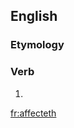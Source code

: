 ==English==

===Etymology===
{{suffix|affect|eth}}

===Verb===
{{en-verb form}}

# {{archaic third-person singular of|affect}}

[[fr:affecteth]]